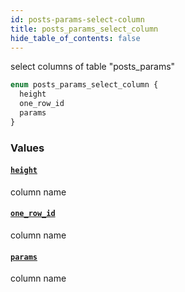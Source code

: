 ```yaml
---
id: posts-params-select-column
title: posts_params_select_column
hide_table_of_contents: false
---
```


select columns of table "posts_params"

```graphql
enum posts_params_select_column {
  height
  one_row_id
  params
}
```

### Values

#### [`height`](#)

column name

#### [`one_row_id`](#)

column name

#### [`params`](#)

column name
